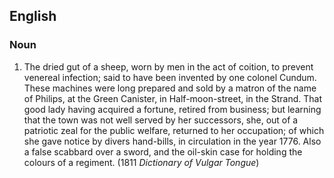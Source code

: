 ==English==
===Noun===
# {{vulgar}} The dried gut of a sheep, worn by men in the act of coition, to prevent venereal infection; said to have been invented by one colonel Cundum. These machines were long prepared and sold by a matron of the name of Philips, at the Green Canister, in Half-moon-street, in the Strand. That good lady having acquired a fortune, retired from business; but learning that the town was not well served by her successors, she, out of a patriotic zeal for the public welfare, returned to her occupation; of which she gave notice by divers hand-bills, in circulation in the year 1776. Also a false scabbard over a sword, and the oil-skin case for holding the colours of a regiment. (1811 ''Dictionary of Vulgar Tongue'')